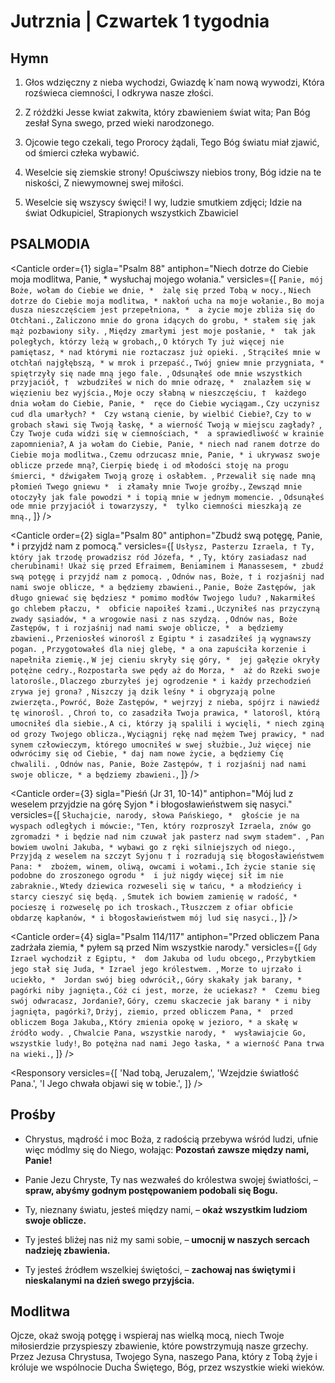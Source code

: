 # Jutrznia | Czwartek 1 tygodnia

<OpeningVersicle />

## Hymn

1. Głos wdzięczny z nieba wychodzi,
   Gwiazdę k`nam nową wywodzi,
   Która rozświeca ciemności,
   I odkrywa nasze złości.

2. Z różdżki Jesse kwiat zakwita,
   który zbawieniem świat wita;
   Pan Bóg zesłał Syna swego,
   przed wieki narodzonego.

3. Ojcowie tego czekali,
   tego Prorocy żądali,
   Tego Bóg światu miał zjawić,
   od śmierci człeka wybawić.

4. Weselcie się ziemskie strony!
   Opuściwszy niebios trony,
   Bóg idzie na te niskości,
   Z niewymownej swej miłości.

5. Weselcie się wszyscy święci!
   I wy, ludzie smutkiem zdjęci;
   Idzie na świat Odkupiciel,
   Strapionych wszystkich Zbawiciel

## PSALMODIA

<Canticle
  order={1}
  sigla="Psalm 88"
  antiphon="Niech dotrze do Ciebie moja modlitwa, Panie, * wysłuchaj mojego wołania."
  versicles={[
    `Panie, mój Boże, wołam do Ciebie we dnie, * 
żalę się przed Tobą w nocy.`,
    `Niech dotrze do Ciebie moja modlitwa, *
nakłoń ucha na moje wołanie.`,
    `Bo moja dusza nieszczęściem jest przepełniona, * 
a życie moje zbliża się do Otchłani.`,
    `Zaliczono mnie do grona idących do grobu, *
stałem się jak mąż pozbawiony siły. `,
    `Między zmarłymi jest moje posłanie, * 
tak jak poległych, którzy leżą w grobach,`,
    `O których Ty już więcej nie pamiętasz, *
nad którymi nie roztaczasz już opieki. `,
    `Strąciłeś mnie w otchłań najgłębszą, *
w mrok i przepaść.`,
    `Twój gniew mnie przygniata, *
spiętrzyły się nade mną jego fale. `,
    `Odsunąłeś ode mnie wszystkich przyjaciół, † 
wzbudziłeś w nich do mnie odrazę, * 
znalazłem się w więzieniu bez wyjścia.`,
    `Moje oczy słabną w nieszczęściu, † 
każdego dnia wołam do Ciebie, Panie, * 
ręce do Ciebie wyciągam.`,
    `Czy uczynisz cud dla umarłych? * 
Czy wstaną cienie, by wielbić Ciebie?`,
    `Czy to w grobach sławi się Twoją łaskę, *
a wierność Twoją w miejscu zagłady? `,
    `Czy Twoje cuda widzi się w ciemnościach, * 
a sprawiedliwość w krainie zapomnienia?`,
    `A ja wołam do Ciebie, Panie, *
niech nad ranem dotrze do Ciebie moja modlitwa.`,
    `Czemu odrzucasz mnie, Panie, *
i ukrywasz swoje oblicze przede mną?`,
    `Cierpię biedę i od młodości stoję na progu śmierci, *
dźwigałem Twoją grozę i osłabłem. `,
    `Przewalił się nade mną płomień Twego gniewu * 
i złamały mnie Twoje groźby.`,
    `Zewsząd mnie otoczyły jak fale powodzi *
i topią mnie w jednym momencie. `,
    `Odsunąłeś ode mnie przyjaciół i towarzyszy, * 
tylko ciemności mieszkają ze mną.`,
  ]}
/>

<Canticle
  order={2}
  sigla="Psalm 80"
  antiphon="Zbudź swą potęgę, Panie, * i przyjdź nam z pomocą."
  versicles={[
    `Usłysz, Pasterzu Izraela, †
Ty, który jak trzodę prowadzisz ród Józefa, * `,
    `Ty, który zasiadasz nad cherubinami!
Ukaż się przed Efraimem, Beniaminem i Manassesem, *
zbudź swą potęgę i przyjdź nam z pomocą. `,
    `Odnów nas, Boże, †
i rozjaśnij nad nami swoje oblicze, *
a będziemy zbawieni.`,
    `Panie, Boże Zastępów, jak długo gniewać się będziesz *
pomimo modłów Twojego ludu? `,
    `Nakarmiłeś go chlebem płaczu, * 
obficie napoiłeś łzami.`,
    `Uczyniłeś nas przyczyną zwady sąsiadów, *
a wrogowie nasi z nas szydzą. `,
    `Odnów nas, Boże Zastępów, †
i rozjaśnij nad nami swoje oblicze, * 
a będziemy zbawieni.`,
    `Przeniosłeś winorośl z Egiptu *
i zasadziłeś ją wygnawszy pogan. `,
    `Przygotowałeś dla niej glebę, *
a ona zapuściła korzenie i napełniła ziemię.`,
    `W jej cieniu skryły się góry, * 
jej gałęzie okryły potężne cedry.`,
    `Rozpostarła swe pędy aż do Morza, * 
aż do Rzeki swoje latorośle.`,
    `Dlaczego zburzyłeś jej ogrodzenie *
i każdy przechodzień zrywa jej grona? `,
    `Niszczy ją dzik leśny *
i obgryzają polne zwierzęta.`,
    `Powróć, Boże Zastępów, *
wejrzyj z nieba, spójrz i nawiedź tę winorośl. `,
    `Chroń to, co zasadziła Twoja prawica, *
latorośl, którą umocniłeś dla siebie.`,
    `A ci, którzy ją spalili i wycięli, *
niech zginą od grozy Twojego oblicza.`,
    `Wyciągnij rękę nad mężem Twej prawicy, *
nad synem człowieczym, którego umocniłeś w swej służbie.`,
    `Już więcej nie odwrócimy się od Ciebie, *
daj nam nowe życie, a będziemy Cię chwalili. `,
    `Odnów nas, Panie, Boże Zastępów, †
i rozjaśnij nad nami swoje oblicze, *
a będziemy zbawieni.`,
  ]}
/>

<Canticle
  order={3}
  sigla="Pieśń (Jr 31, 10-14)"
  antiphon="Mój lud z weselem przyjdzie na górę Syjon * i błogosławieństwem się nasyci."
  versicles={[
    `Słuchajcie, narody, słowa Pańskiego, * 
głoście je na wyspach odległych i mówcie:`,
    `"Ten, który rozproszył Izraela, znów go zgromadzi *
i będzie nad nim czuwał jak pasterz nad swym stadem". `,
    `Pan bowiem uwolni Jakuba, *
wybawi go z ręki silniejszych od niego.`,
    `Przyjdą z weselem na szczyt Syjonu †
i rozradują się błogosławieństwem Pana: * 
zbożem, winem, oliwą, owcami i wołami.`,
    `Ich życie stanie się podobne do zroszonego ogrodu * 
i już nigdy więcej sił im nie zabraknie.`,
    `Wtedy dziewica rozweseli się w tańcu, *
a młodzieńcy i starcy cieszyć się będą. `,
    `Smutek ich bowiem zamienię w radość, * 
pocieszę i rozweselę po ich troskach.`,
    `Tłuszczem z ofiar obficie obdarzę kapłanów, *
i błogosławieństwem mój lud się nasyci.`,
  ]}
/>

<Canticle
  order={4}
  sigla="Psalm 114/117"
  antiphon="Przed obliczem Pana zadrżała ziemia, * pyłem są przed Nim wszystkie
narody."
  versicles={[
    `Gdy Izrael wychodził z Egiptu, * 
dom Jakuba od ludu obcego,`,
    `Przybytkiem jego stał się Juda, *
Izrael jego królestwem. `,
    `Morze to ujrzało i uciekło, * 
Jordan swój bieg odwrócił,`,
    `Góry skakały jak barany, *
pagórki niby jagnięta.`,
    `Cóż ci jest, morze, że uciekasz? * 
Czemu bieg swój odwracasz, Jordanie?`,
    `Góry, czemu skaczecie jak barany *
i niby jagnięta, pagórki?`,
    `Drżyj, ziemio, przed obliczem Pana, * 
przed obliczem Boga Jakuba,`,
    `Który zmienia opokę w jezioro, *
a skałę w źródło wody. `,
    `Chwalcie Pana, wszystkie narody, * 
wysławiajcie Go, wszystkie ludy!`,
    `Bo potężna nad nami Jego łaska, *
a wierność Pana trwa na wieki.`,
  ]}
/>

<Passage
  sigla="Iz 45, 8"
  passage="Niebiosa, wysączcie z góry sprawiedliwość i niech obłoki z deszczem ją wyleją! Niech ziemia się otworzy, niech zbawienie wyda owoc i razem wzejdzie sprawiedliwość."
/>

<Responsory
  versicles={[
    'Nad tobą, Jeruzalem,',
    'Wzejdzie światłość Pana.',
    'I Jego chwała objawi się w tobie.',
  ]}
/>

<Benedictus antiphon="Oczekuję na Pana, Zbawiciela mego; * teraz, gdy jest blisko, ufność w Nim pokładam, / alleluja." />

## Prośby

- Chrystus, mądrość i moc Boża, z radością przebywa wśród ludzi, ufnie więc módlmy się do Niego, wołając: **Pozostań zawsze między nami, Panie!**

- Panie Jezu Chryste, Ty nas wezwałeś do królestwa swojej światłości, – **spraw, abyśmy godnym postępowaniem podobali się Bogu.**

- Ty, nieznany światu, jesteś między nami, – **okaż wszystkim ludziom swoje oblicze.**

- Ty jesteś bliżej nas niż my sami sobie, – **umocnij w naszych sercach nadzieję zbawienia.**

- Ty jesteś źródłem wszelkiej świętości, – **zachowaj nas świętymi i nieskalanymi na dzień swego przyjścia.**
 
<CustomIntercessions type="lauds" />

<KyrieEleison />

<LordsPrayer />

## Modlitwa

Ojcze, okaż swoją potęgę i wspieraj nas wielką mocą, niech Twoje miłosierdzie przyspieszy zbawienie, które powstrzymują nasze grzechy. Przez Jezusa Chrystusa, Twojego Syna, naszego Pana, który z Tobą żyje i króluje we wspólnocie Ducha Świętego, Bóg, przez wszystkie wieki wieków.	

<Amen />

<BlessingAndConcludingVersicle  />
